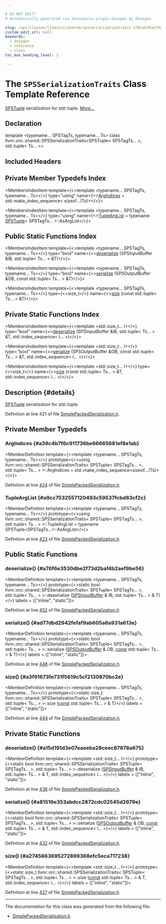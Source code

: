 ```yaml
---

# DO NOT EDIT!
# Automatically generated via docusaurus-plugin-doxygen by Doxygen.

slug: /api/classes/llvm/orc/shared/spsserializationtraits-278ceb76ae7482b6d9279b9275c5dc4a
custom_edit_url: null
keywords:
  - doxygen
  - reference
  - class
toc_max_heading_level: 3

---
```





# The `SPSSerializationTraits` Class Template Reference

<DoxygenPage pluginConfig={pluginConfig}>

<a href="/docs/api/classes/llvm/orc/shared/spstuple">SPSTuple</a> serialization for std::tuple. <a href="#details">More...</a>

## Declaration

<CodeBlock>template &lt;typename... SPSTagTs, typename... Ts&gt;
class llvm::orc::shared::SPSSerializationTraits&lt;SPSTuple&lt; SPSTagTs... &gt;, std::tuple&lt; Ts... &gt;&gt;</CodeBlock>

## Included Headers

<IncludesList>
<IncludesListItem
  filePath="llvm/ExecutionEngine/Orc/Shared/SimplePackedSerialization.h"
  permalink="/docs/api/files/include/include/llvm/include/llvm/executionengine/include/llvm/executionengine/orc/include/llvm/executionengine/orc/shared/simplepackedserialization-h"
  isLocal="true" />
</IncludesList>

## Private Member Typedefs Index

<MembersIndex>

<MembersIndexItem
  template={<>template &lt;typename... SPSTagTs, typename... Ts&gt;</>}
  type="using"
  name={<><a href="#a39c4b7f6c911736be66665681ef8e1ab">ArgIndices</a> = std::make&#95;index&#95;sequence&lt; sizeof...(Ts)&gt;</>}>
</MembersIndexItem>

<MembersIndexItem
  template={<>template &lt;typename... SPSTagTs, typename... Ts&gt;</>}
  type="using"
  name={<><a href="#a9cc7532557120493c59537fcbd83cf2c">TupleArgList</a> = typename <a href="/docs/api/classes/llvm/orc/shared/spstuple">SPSTuple</a>&lt; SPSTagTs... &gt;::AsArgList</>}>
</MembersIndexItem>

</MembersIndex>

## Public Static Functions Index

<MembersIndex>

<MembersIndexItem
  template={<>template &lt;typename... SPSTagTs, typename... Ts&gt;</>}
  type="bool"
  name={<><a href="#a76f6e3530dbe2f73d2baf4b2aef9be56">deserialize</a> (SPSInputBuffer &amp;IB, std::tuple&lt; Ts... &gt; &amp;T)</>}>
</MembersIndexItem>

<MembersIndexItem
  template={<>template &lt;typename... SPSTagTs, typename... Ts&gt;</>}
  type="bool"
  name={<><a href="#ad77dbd2942fefaf9ab605a6a931a613e">serialize</a> (SPSOutputBuffer &amp;OB, const std::tuple&lt; Ts... &gt; &amp;T)</>}>
</MembersIndexItem>

<MembersIndexItem
  template={<>template &lt;typename... SPSTagTs, typename... Ts&gt;</>}
  type={<>size&#95;t</>}
  name={<><a href="#a3f91673fe731f5619c5cf2130870bc2e">size</a> (const std::tuple&lt; Ts... &gt; &amp;T)</>}>
</MembersIndexItem>

</MembersIndex>

## Private Static Functions Index

<MembersIndex>

<MembersIndexItem
  template={<>template &lt;std::size&#95;t... I&gt;</>}
  type="bool"
  name={<><a href="#a15d191d3e07eaeeba28ceec87878a675">deserialize</a> (SPSInputBuffer &amp;IB, std::tuple&lt; Ts... &gt; &amp;T, std::index&#95;sequence&lt; I... &gt;)</>}>
</MembersIndexItem>

<MembersIndexItem
  template={<>template &lt;std::size&#95;t... I&gt;</>}
  type="bool"
  name={<><a href="#a81516e353abdcc2872cdc02545d2679e">serialize</a> (SPSOutputBuffer &amp;OB, const std::tuple&lt; Ts... &gt; &amp;T, std::index&#95;sequence&lt; I... &gt;)</>}>
</MembersIndexItem>

<MembersIndexItem
  template={<>template &lt;std::size&#95;t... I&gt;</>}
  type={<>size&#95;t</>}
  name={<><a href="#a2745663695272899368efc5eca717238">size</a> (const std::tuple&lt; Ts... &gt; &amp;T, std::index&#95;sequence&lt; I... &gt;)</>}>
</MembersIndexItem>

</MembersIndex>

## Description {#details}

<a href="/docs/api/classes/llvm/orc/shared/spstuple">SPSTuple</a> serialization for std::tuple.

Definition at line 421 of file <a href="/docs/api/files/include/include/llvm/include/llvm/executionengine/include/llvm/executionengine/orc/include/llvm/executionengine/orc/shared/simplepackedserialization-h">SimplePackedSerialization.h</a>.

<SectionDefinition>

## Private Member Typedefs

### ArgIndices {#a39c4b7f6c911736be66665681ef8e1ab}

<MemberDefinition
  template={<>template &lt;typename... SPSTagTs, typename... Ts&gt;</>}
  prototype={<>using llvm::orc::shared::SPSSerializationTraits&lt; SPSTuple&lt; SPSTagTs... &gt;, std::tuple&lt; Ts... &gt; &gt;::ArgIndices =  std::make&#95;index&#95;sequence&lt;sizeof...(Ts)&gt;</>}>

Definition at line <a href="/docs/api/files/include/include/llvm/include/llvm/executionengine/include/llvm/executionengine/orc/include/llvm/executionengine/orc/shared/simplepackedserialization-h/#l00424">424</a> of file <a href="/docs/api/files/include/include/llvm/include/llvm/executionengine/include/llvm/executionengine/orc/include/llvm/executionengine/orc/shared/simplepackedserialization-h">SimplePackedSerialization.h</a>.
</MemberDefinition>

### TupleArgList {#a9cc7532557120493c59537fcbd83cf2c}

<MemberDefinition
  template={<>template &lt;typename... SPSTagTs, typename... Ts&gt;</>}
  prototype={<>using llvm::orc::shared::SPSSerializationTraits&lt; SPSTuple&lt; SPSTagTs... &gt;, std::tuple&lt; Ts... &gt; &gt;::TupleArgList =  typename SPSTuple&lt;SPSTagTs...&gt;::AsArgList</>}>

Definition at line <a href="/docs/api/files/include/include/llvm/include/llvm/executionengine/include/llvm/executionengine/orc/include/llvm/executionengine/orc/shared/simplepackedserialization-h/#l00423">423</a> of file <a href="/docs/api/files/include/include/llvm/include/llvm/executionengine/include/llvm/executionengine/orc/include/llvm/executionengine/orc/shared/simplepackedserialization-h">SimplePackedSerialization.h</a>.
</MemberDefinition>

</SectionDefinition>

<SectionDefinition>

## Public Static Functions

### deserialize() {#a76f6e3530dbe2f73d2baf4b2aef9be56}

<MemberDefinition
  template={<>template &lt;typename... SPSTagTs, typename... Ts&gt;</>}
  prototype={<>static bool llvm::orc::shared::SPSSerializationTraits&lt; SPSTuple&lt; SPSTagTs... &gt;, std::tuple&lt; Ts... &gt; &gt;::deserialize (<a href="/docs/api/classes/llvm/orc/shared/spsinputbuffer">SPSInputBuffer</a> &amp; IB, std::tuple&lt; Ts... &gt; &amp; T)</>}
  labels = {["inline", "static"]}>

Definition at line <a href="/docs/api/files/include/include/llvm/include/llvm/executionengine/include/llvm/executionengine/orc/include/llvm/executionengine/orc/shared/simplepackedserialization-h/#l00452">452</a> of file <a href="/docs/api/files/include/include/llvm/include/llvm/executionengine/include/llvm/executionengine/orc/include/llvm/executionengine/orc/shared/simplepackedserialization-h">SimplePackedSerialization.h</a>.
</MemberDefinition>

### serialize() {#ad77dbd2942fefaf9ab605a6a931a613e}

<MemberDefinition
  template={<>template &lt;typename... SPSTagTs, typename... Ts&gt;</>}
  prototype={<>static bool llvm::orc::shared::SPSSerializationTraits&lt; SPSTuple&lt; SPSTagTs... &gt;, std::tuple&lt; Ts... &gt; &gt;::serialize (<a href="/docs/api/classes/llvm/orc/shared/spsoutputbuffer">SPSOutputBuffer</a> &amp; OB, <a href="/docs/api/files/lib/lib/target/lib/target/aarch64/aarch64promoteconstant-cpp/#a90f8350fecae261c25be85d38b451bff">const</a> std::tuple&lt; Ts... &gt; &amp; T)</>}
  labels = {["inline", "static"]}>

Definition at line <a href="/docs/api/files/include/include/llvm/include/llvm/executionengine/include/llvm/executionengine/orc/include/llvm/executionengine/orc/shared/simplepackedserialization-h/#l00448">448</a> of file <a href="/docs/api/files/include/include/llvm/include/llvm/executionengine/include/llvm/executionengine/orc/include/llvm/executionengine/orc/shared/simplepackedserialization-h">SimplePackedSerialization.h</a>.
</MemberDefinition>

### size() {#a3f91673fe731f5619c5cf2130870bc2e}

<MemberDefinition
  template={<>template &lt;typename... SPSTagTs, typename... Ts&gt;</>}
  prototype={<>static size&#95;t llvm::orc::shared::SPSSerializationTraits&lt; SPSTuple&lt; SPSTagTs... &gt;, std::tuple&lt; Ts... &gt; &gt;::size (<a href="/docs/api/files/lib/lib/target/lib/target/aarch64/aarch64promoteconstant-cpp/#a90f8350fecae261c25be85d38b451bff">const</a> std::tuple&lt; Ts... &gt; &amp; T)</>}
  labels = {["inline", "static"]}>

Definition at line <a href="/docs/api/files/include/include/llvm/include/llvm/executionengine/include/llvm/executionengine/orc/include/llvm/executionengine/orc/shared/simplepackedserialization-h/#l00444">444</a> of file <a href="/docs/api/files/include/include/llvm/include/llvm/executionengine/include/llvm/executionengine/orc/include/llvm/executionengine/orc/shared/simplepackedserialization-h">SimplePackedSerialization.h</a>.
</MemberDefinition>

</SectionDefinition>

<SectionDefinition>

## Private Static Functions

### deserialize() {#a15d191d3e07eaeeba28ceec87878a675}

<MemberDefinition
  template={<>template &lt;std::size&#95;t... I&gt;</>}
  prototype={<>static bool llvm::orc::shared::SPSSerializationTraits&lt; SPSTuple&lt; SPSTagTs... &gt;, std::tuple&lt; Ts... &gt; &gt;::deserialize (<a href="/docs/api/classes/llvm/orc/shared/spsinputbuffer">SPSInputBuffer</a> &amp; IB, std::tuple&lt; Ts... &gt; &amp; T, std::index&#95;sequence&lt; I... &gt;)</>}
  labels = {["inline", "static"]}>

Definition at line <a href="/docs/api/files/include/include/llvm/include/llvm/executionengine/include/llvm/executionengine/orc/include/llvm/executionengine/orc/shared/simplepackedserialization-h/#l00438">438</a> of file <a href="/docs/api/files/include/include/llvm/include/llvm/executionengine/include/llvm/executionengine/orc/include/llvm/executionengine/orc/shared/simplepackedserialization-h">SimplePackedSerialization.h</a>.
</MemberDefinition>

### serialize() {#a81516e353abdcc2872cdc02545d2679e}

<MemberDefinition
  template={<>template &lt;std::size&#95;t... I&gt;</>}
  prototype={<>static bool llvm::orc::shared::SPSSerializationTraits&lt; SPSTuple&lt; SPSTagTs... &gt;, std::tuple&lt; Ts... &gt; &gt;::serialize (<a href="/docs/api/classes/llvm/orc/shared/spsoutputbuffer">SPSOutputBuffer</a> &amp; OB, <a href="/docs/api/files/lib/lib/target/lib/target/aarch64/aarch64promoteconstant-cpp/#a90f8350fecae261c25be85d38b451bff">const</a> std::tuple&lt; Ts... &gt; &amp; T, std::index&#95;sequence&lt; I... &gt;)</>}
  labels = {["inline", "static"]}>

Definition at line <a href="/docs/api/files/include/include/llvm/include/llvm/executionengine/include/llvm/executionengine/orc/include/llvm/executionengine/orc/shared/simplepackedserialization-h/#l00432">432</a> of file <a href="/docs/api/files/include/include/llvm/include/llvm/executionengine/include/llvm/executionengine/orc/include/llvm/executionengine/orc/shared/simplepackedserialization-h">SimplePackedSerialization.h</a>.
</MemberDefinition>

### size() {#a2745663695272899368efc5eca717238}

<MemberDefinition
  template={<>template &lt;std::size&#95;t... I&gt;</>}
  prototype={<>static size&#95;t llvm::orc::shared::SPSSerializationTraits&lt; SPSTuple&lt; SPSTagTs... &gt;, std::tuple&lt; Ts... &gt; &gt;::size (<a href="/docs/api/files/lib/lib/target/lib/target/aarch64/aarch64promoteconstant-cpp/#a90f8350fecae261c25be85d38b451bff">const</a> std::tuple&lt; Ts... &gt; &amp; T, std::index&#95;sequence&lt; I... &gt;)</>}
  labels = {["inline", "static"]}>

Definition at line <a href="/docs/api/files/include/include/llvm/include/llvm/executionengine/include/llvm/executionengine/orc/include/llvm/executionengine/orc/shared/simplepackedserialization-h/#l00427">427</a> of file <a href="/docs/api/files/include/include/llvm/include/llvm/executionengine/include/llvm/executionengine/orc/include/llvm/executionengine/orc/shared/simplepackedserialization-h">SimplePackedSerialization.h</a>.
</MemberDefinition>

</SectionDefinition>

<hr/>

The documentation for this class was generated from the following file:

<ul>
<li><a href="/docs/api/files/include/include/llvm/include/llvm/executionengine/include/llvm/executionengine/orc/include/llvm/executionengine/orc/shared/simplepackedserialization-h">SimplePackedSerialization.h</a></li>
</ul>

</DoxygenPage>
